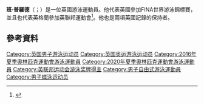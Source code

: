 {{Infobox swimmer
| name           = Benjamin Proud
| image          = <!-- Only free-content images are allowed for depicting living people -- see [[WP:NONFREE|WP:NONFREE]]. -->
| image_size     = <!-- Only for images narrower than 220 pixels -->
| alt            = 
| caption        = 
| fullname       = Benjamin Proud
| nicknames      = "Ben"
| national_team  = {{GBR2}}
| strokes        = 自由式，蝶泳
| club           = [http://www.plymouthleander.co.uk Plymouth Leander Swimming]
| coach          = [http://www.jonrudd.org Jon Rudd]
| birth_date     = {{Birth date and age|1994|9|21|df=y}}
| birth_place    = [[倫敦|倫敦]]
| death_date     =
| death_place    =
| height         = 
| weight         = 
| medaltemplates =
{{MedalSport|男子[[游泳|游泳]]}}
{{MedalCountry|{{GBR2}}}}
{{MedalCompetition|[[世界游泳錦標賽|世界长池游泳锦标赛]]}}
{{MedalGold|[[2017年世界游泳錦標賽|2017 布达佩斯]]|[[2017年世界游泳錦標賽游泳比賽|50米蝶泳]]}}
{{MedalGold|[[2022年世界游泳锦标赛|2022 布达佩斯]]|[[2022年世界游泳锦标赛游泳比赛|50米自由泳]]}}
{{MedalBronze|2017 布达佩斯|50米自由泳}}
{{MedalCompetition|[[世界短道游泳锦标赛|世界短池游泳锦标赛]]}}
{{MedalGold|[[2021年世界短道游泳錦標賽|2021 阿布扎比]]|50米自由泳}}
}}

'''班·普羅德'''（{{lang-en|Benjamin Proud}}；{{bd|1994年|9月21日}}）是一位英國游泳運動員。他代表英國參加FINA世界游泳錦標賽，並且也代表英格蘭參加英聯邦運動會<ref>{{Cite web |url=http://www.swimming.org/britishswimming/swimming/mens-profiles/ben-proud/18614/ |title=存档副本 |accessdate=2016-08-09 |archive-date=2016-03-16 |archive-url=https://web.archive.org/web/20160316054605/http://www.swimming.org/britishswimming/swimming/mens-profiles/ben-proud/18614 |dead-url=no }}</ref>。他也是兩項英國記錄的保持者。

==參考資料==
{{reflist}}
{{世界游泳錦標賽男子50公尺自由式金牌}}
{{DEFAULTSORT:Proud, Benjamin}}
[[Category:英国男子游泳运动员|Category:英国男子游泳运动员]]
[[Category:英国奥运游泳运动员|Category:英国奥运游泳运动员]]
[[Category:2016年夏季奧林匹克運動會游泳運動員|Category:2016年夏季奧林匹克運動會游泳運動員]]
[[Category:2020年夏季奧林匹克運動會游泳運動員|Category:2020年夏季奧林匹克運動會游泳運動員]]
[[Category:英联邦运动会游泳奖牌得主|Category:英联邦运动会游泳奖牌得主]]
[[Category:男子自由式游泳運動員|Category:男子自由式游泳運動員]]
[[Category:男子蝶泳运动员|Category:男子蝶泳运动员]]